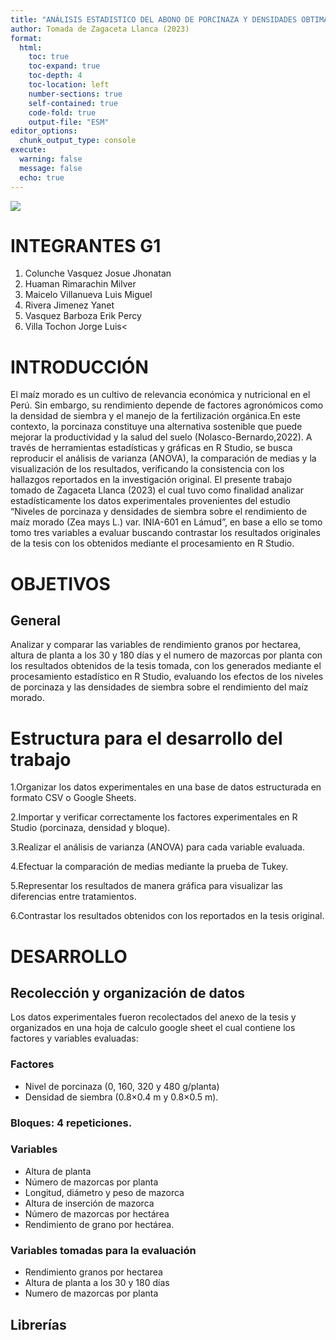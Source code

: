 ```yaml
---
title: "ANÁLISIS ESTADISTICO DEL ABONO DE PORCINAZA Y DENSIDADES OBTIMAS DE SIEMBRA SOBRE EL RENDIMIENTO DE MAÍZ MORADO (Zea mays L.) var. INIA-601."
author: Tomada de Zagaceta Llanca (2023)
format:
  html:
    toc: true
    toc-expand: true
    toc-depth: 4
    toc-location: left
    number-sections: true
    self-contained: true
    code-fold: true
    output-file: "ESM"
editor_options: 
  chunk_output_type: console
execute: 
  warning: false
  message: false
  echo: true
---
```


![](https://aula.untrm.edu.pe/pluginfile.php/1/theme_moove/logo/1649453146/Sin%20t%C3%ADtulo-1.png){width=90% align="center"}

# INTEGRANTES G1

1. Colunche Vasquez Josue Jhonatan 
2. Huaman Rimarachin Milver
3. Maicelo Villanueva Luis Miguel
4. Rivera Jimenez Yanet
5. Vasquez Barboza Erik Percy
6. Villa Tochon Jorge Luis<

# INTRODUCCIÓN

El maíz morado es un cultivo de relevancia económica y nutricional en el Perú. Sin embargo, su rendimiento depende de factores agronómicos como la densidad de siembra y el manejo de la fertilización orgánica.En este contexto, la porcinaza constituye una alternativa sostenible que puede mejorar la productividad y la salud del suelo (Nolasco-Bernardo,2022).
A través de herramientas estadísticas y gráficas en R Studio, se busca reproducir el análisis de varianza (ANOVA), la comparación de medias y la visualización de los resultados, verificando la consistencia con los hallazgos reportados en la investigación original.
El presente trabajo tomado de Zagaceta Llanca (2023) el cual tuvo como finalidad analizar estadísticamente los datos experimentales provenientes del estudio “Niveles de porcinaza y densidades de siembra sobre el rendimiento de maíz morado (Zea mays L.) var. INIA-601 en Lámud”, en base a ello se tomo tomo tres variables a evaluar buscando contrastar los resultados originales de la tesis con los obtenidos mediante el procesamiento en R Studio.

# OBJETIVOS

## General

Analizar y comparar las variables de rendimiento granos por hectarea, altura de planta a los 30 y 180 días y el numero de mazorcas por planta con los resultados obtenidos de la tesis tomada, con los generados mediante el procesamiento estadístico en R Studio, evaluando los efectos de los niveles de porcinaza y las densidades de siembra sobre el rendimiento del maíz morado.

# Estructura para el desarrollo del trabajo

1.Organizar los datos experimentales en una base de datos estructurada en formato CSV o Google Sheets.

2.Importar y verificar correctamente los factores experimentales en R Studio (porcinaza, densidad y bloque).

3.Realizar el análisis de varianza (ANOVA) para cada variable evaluada.

4.Efectuar la comparación de medias mediante la prueba de Tukey.

5.Representar los resultados de manera gráfica para visualizar las diferencias entre tratamientos.

6.Contrastar los resultados obtenidos con los reportados en la tesis original.

# DESARROLLO

## Recolección y organización de datos

Los datos experimentales fueron recolectados del anexo de la tesis y organizados en una hoja de calculo google sheet el cual contiene los factores y variables evaluadas:

### Factores
- Nivel de porcinaza (0, 160, 320 y 480 g/planta) 
- Densidad de siembra (0.8×0.4 m y 0.8×0.5 m).

### Bloques: 4 repeticiones.

### Variables
- Altura de planta
- Número de mazorcas por planta
- Longitud, diámetro y peso de mazorca
- Altura de inserción de mazorca
- Número de mazorcas por hectárea 
- Rendimiento de grano por hectárea.

### Variables tomadas para la evaluación 
- Rendimiento granos por hectarea
- Altura de planta a los 30 y 180 días
- Numero de mazorcas por planta

## Librerías











